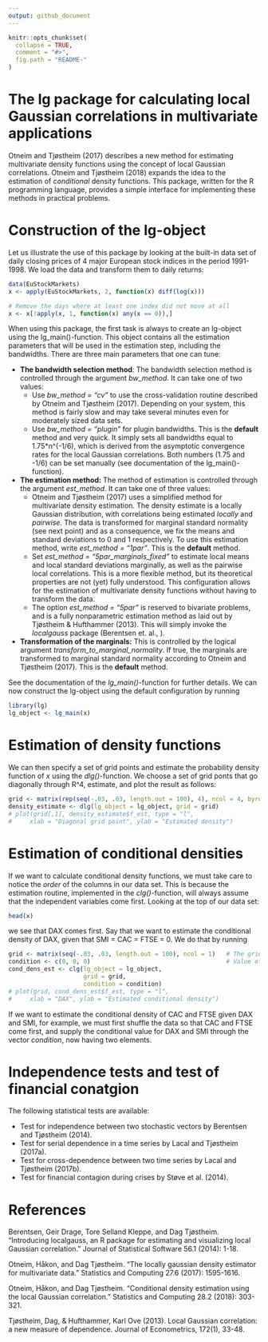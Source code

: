 ```yaml
---
output: github_document
---
```


<!-- README.md is generated from README.Rmd. Please edit that file -->

```r
knitr::opts_chunk$set(
  collapse = TRUE,
  comment = "#>",
  fig.path = "README-"
)
```

# The lg package for calculating local Gaussian correlations in multivariate applications

Otneim and Tjøstheim (2017) describes a new method for estimating multivariate density functions using the concept of local Gaussian correlations. Otneim and Tjøstheim (2018) expands the idea to the estimation of *conditional* density functions. This package, written for the R programming language, provides a simple interface for implementing these methods in practical problems. 

# Construction of the lg-object

Let us illustrate the use of this package by looking at the built-in data set of daily closing prices of 4 major European stock indices in the period 1991-1998. We load the data and transform them to daily returns:  

```r
data(EuStockMarkets)
x <- apply(EuStockMarkets, 2, function(x) diff(log(x)))

# Remove the days where at least one index did not move at all
x <- x[!apply(x, 1, function(x) any(x == 0)),]
```

When using this package, the first task is always to create an lg-object using the lg_main()-function. This object contains all the estimation parameters that will be used in the estimation step, including the bandwidths. There are three main parameters that one can tune:

* **The bandwidth selection method**: The bandwidth selection method is controlled through the argument *bw_method*. It can take one of two values: 
    + Use *bw_method = "cv"* to use the cross-validation routine described by Otneim and Tjøstheim (2017). Depending on your system, this method is fairly slow and may take several minutes even for moderately sized data sets.
    + Use *bw_method = "plugin"* for plugin bandwidths. This is the **default** method and very quick. It simply sets all bandwidths equal to 1.75*n^(-1/6), which is derived from the asymptotic convergence rates for the local Gaussian correlations. Both numbers (1.75 and -1/6) can be set manually (see documentation of the lg_main()-function). 

* **The estimation method:** The method of estimation is controlled through the argument *est_method*. It can take one of three values:
    + Otneim and Tjøstheim (2017) uses a simplified method for multivariate density estimation. The density estimate is a locally Gaussian distribution, with correlations being estimated *locally* and *pairwise*. The data is transformed for marginal standard normality (see next point) and as a consequence, we fix the means and standard deviations to 0 and 1 respectively. To use this estimation method, write *est_method = "1par"*. This is the **default** method.
    + Set *est_method = "5par_marginals_fixed"* to estimate local means and local standard deviations marginally, as well as the pairwise local correlations. This is a more flexible method, but its theoretical properties are not (yet) fully understood. This configuration allows for the estimation of multivariate density functions without having to transform the data.
    + The option *est_method = "5par"* is reserved to bivariate problems, and is a fully nonparametric estimation method as laid out by Tjøstheim & Hufthammer (2013). This will simply invoke the *localgauss* package (Berentsen et. al., ).
    
* **Transformation of the marginals:** This is controlled by the logical argument *transform_to_marginal_normality*. If true, the marginals are transformed to marginal standard normality according to Otneim and Tjøstheim (2017). This is the **default** method.

See the documentation of the *lg_main()*-function for further details. We can now construct the lg-object using the default configuration by running

```r
library(lg)
lg_object <- lg_main(x)
```

# Estimation of density functions

We can then specify a set of grid points and estimate the probability density function of *x* using the *dlg()*-function. We choose a set of grid ponts that go diagonally through R^4, estimate, and plot the result as follows:

```r
grid <- matrix(rep(seq(-.03, .03, length.out = 100), 4), ncol = 4, byrow = FALSE)
density_estimate <- dlg(lg_object = lg_object, grid = grid)
# plot(grid[,1], density_estimate$f_est, type = "l",
#     xlab = "Diagonal grid point", ylab = "Estimated density")
```

# Estimation of conditional densities

If we want to calculate conditional density functions, we must take care to notice the *order* of the columns in our data set. This is because the estimation routine, implemented in the *clg()*-function, will always assume that the independent variables come first. Looking at the top of our data set:

```r
head(x)
```

we see that DAX comes first. Say that we want to estimate the conditional density of DAX, given that SMI = CAC = FTSE = 0. We do that by running

```r
grid <- matrix(seq(-.03, .03, length.out = 100), ncol = 1)   # The grid must be a matrix
condition <- c(0, 0, 0)                                      # Value of dependent variables
cond_dens_est <- clg(lg_object = lg_object, 
                     grid = grid,
                     condition = condition)
# plot(grid, cond_dens_est$f_est, type = "l",
#     xlab = "DAX", ylab = "Estimated conditional density")
```

If we want to estimate the conditional density of CAC and FTSE given DAX and SMI, for example, we must first shuffle the data so that CAC and FTSE come first, and supply the conditional value for DAX and SMI through the vector *condition*, now having two elements.

# Independence tests and test of financial conatgion

The following statistical tests are available:

- Test for independence between two stochastic vectors by Berentsen and Tjøstheim (2014).
- Test for serial dependence in a time series by Lacal and Tjøstheim (2017a).
- Test for cross-dependence between two time series by Lacal and Tjøstheim (2017b).
- Test for financial contagion during crises by Støve et al. (2014).



# References

Berentsen, Geir Drage, Tore Selland Kleppe, and Dag Tjøstheim. "Introducing localgauss, an R package for estimating and visualizing local Gaussian correlation." Journal of Statistical Software 56.1 (2014): 1-18.

Otneim, Håkon, and Dag Tjøstheim. "The locally gaussian density estimator for multivariate data." Statistics and Computing 27.6 (2017): 1595-1616.

Otneim, Håkon, and Dag Tjøstheim. "Conditional density estimation using the local Gaussian correlation." Statistics and Computing 28.2 (2018): 303-321.

Tjøstheim, Dag, & Hufthammer, Karl Ove (2013). Local Gaussian correlation: a new measure of dependence. Journal of Econometrics, 172(1), 33-48.
